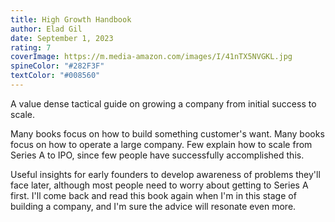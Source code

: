 ```yaml
---
title: High Growth Handbook
author: Elad Gil
date: September 1, 2023
rating: 7
coverImage: https://m.media-amazon.com/images/I/41nTX5NVGKL.jpg
spineColor: "#282F3F"
textColor: "#008560"
---
```


A value dense tactical guide on growing a company from initial success to scale.

Many books focus on how to build something customer's want. Many books focus on how to operate a large company. Few explain how to scale from Series A to IPO, since few people have successfully accomplished this.

Useful insights for early founders to develop awareness of problems they'll face later, although most people need to worry about getting to Series A first. I'll come back and read this book again when I'm in this stage of building a company, and I'm sure the advice will resonate even more.
